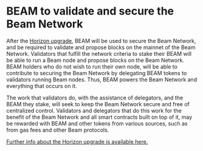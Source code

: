 # BEAM to validate and secure the Beam Network

After the [Horizon upgrade](/token/horizon), BEAM will be used to secure the Beam Network, and be required to validate and propose blocks on the mainnet of the Beam Network. Validators that fulfill the network criteria to stake their BEAM will be able to run a Beam node and propose blocks on the Beam Network. BEAM holders who do not wish to run their own node, will be able to contribute to securing the Beam Network by delegating BEAM tokens to validators running Beam nodes. Thus, BEAM powers the Beam Network and everything that occurs on it.

The work that validators do, with the assistance of delegators, and the BEAM they stake, will seek to keep the Beam Network secure and free of centralized control. Validators and delegators that do this work for the benefit of the Beam Network and all smart contracts built on top of it, may be rewarded with BEAM and other tokens from various sources, such as from gas fees and other Beam protocols.

[Further info about the Horizon upgrade is available here.](/token/horizon)